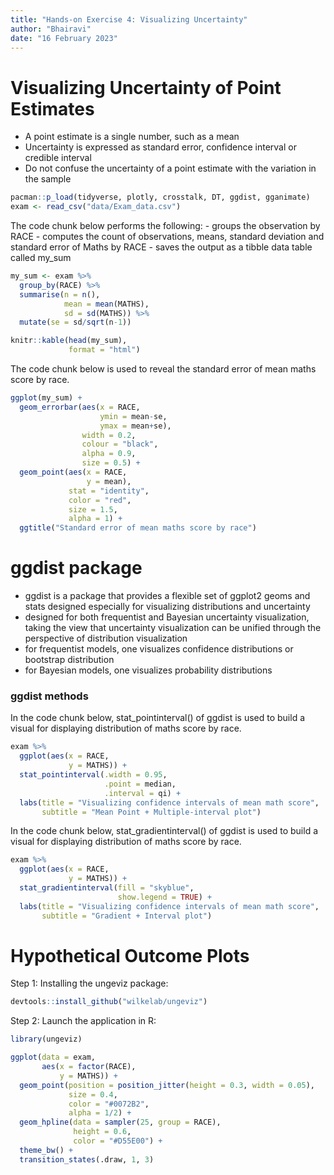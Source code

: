 ```yaml
---
title: "Hands-on Exercise 4: Visualizing Uncertainty"
author: "Bhairavi"
date: "16 February 2023"
---
```


# Visualizing Uncertainty of Point Estimates

-   A point estimate is a single number, such as a mean
-   Uncertainty is expressed as standard error, confidence interval or credible interval
-   Do not confuse the uncertainty of a point estimate with the variation in the sample

```r
pacman::p_load(tidyverse, plotly, crosstalk, DT, ggdist, gganimate)
exam <- read_csv("data/Exam_data.csv")
```

The code chunk below performs the following: - groups the observation by RACE - computes the count of observations, means, standard deviation and standard error of Maths by RACE - saves the output as a tibble data table called my_sum

```r
my_sum <- exam %>%
  group_by(RACE) %>%
  summarise(n = n(),
            mean = mean(MATHS),
            sd = sd(MATHS)) %>%
  mutate(se = sd/sqrt(n-1))

knitr::kable(head(my_sum),
             format = "html")
```

The code chunk below is used to reveal the standard error of mean maths score by race.

```r
ggplot(my_sum) +
  geom_errorbar(aes(x = RACE,
                    ymin = mean-se,
                    ymax = mean+se),
                width = 0.2,
                colour = "black",
                alpha = 0.9,
                size = 0.5) +
  geom_point(aes(x = RACE,
                 y = mean),
             stat = "identity",
             color = "red",
             size = 1.5,
             alpha = 1) +
  ggtitle("Standard error of mean maths score by race")
```

# ggdist package

-   ggdist is a package that provides a flexible set of ggplot2 geoms and stats designed especially for visualizing distributions and uncertainty
-   designed for both frequentist and Bayesian uncertainty visualization, taking the view that uncertainty visualization can be unified through the perspective of distribution visualization
-   for frequentist models, one visualizes confidence distributions or bootstrap distribution
-   for Bayesian models, one visualizes probability distributions

### ggdist methods

In the code chunk below, stat_pointinterval() of ggdist is used to build a visual for displaying distribution of maths score by race.

```r
exam %>%
  ggplot(aes(x = RACE,
             y = MATHS)) +
  stat_pointinterval(.width = 0.95,
                     .point = median,
                     .interval = qi) +
  labs(title = "Visualizing confidence intervals of mean math score",
       subtitle = "Mean Point + Multiple-interval plot")
```

In the code chunk below, stat_gradientinterval() of ggdist is used to build a visual for displaying distribution of maths score by race.

```r
exam %>%
  ggplot(aes(x = RACE,
             y = MATHS)) +
  stat_gradientinterval(fill = "skyblue",
                        show.legend = TRUE) +
  labs(title = "Visualizing confidence intervals of mean math score",
       subtitle = "Gradient + Interval plot")
```

# Hypothetical Outcome Plots

Step 1: Installing the ungeviz package:

```r
devtools::install_github("wilkelab/ungeviz")
```

Step 2: Launch the application in R:

```r
library(ungeviz)

ggplot(data = exam,
       aes(x = factor(RACE),
           y = MATHS)) +
  geom_point(position = position_jitter(height = 0.3, width = 0.05),
             size = 0.4,
             color = "#0072B2",
             alpha = 1/2) +
  geom_hpline(data = sampler(25, group = RACE),
              height = 0.6,
              color = "#D55E00") +
  theme_bw() +
  transition_states(.draw, 1, 3)
```